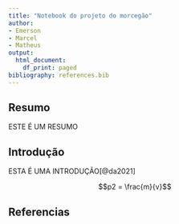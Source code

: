 ```yaml
---
title: "Notebook do projeto do morcegão"
author:
- Emerson
- Marcel
- Matheus
output:
  html_document:
    df_print: paged
bibliography: references.bib
---
```


## Resumo

ESTE É UM RESUMO

## Introdução

ESTA É UMA INTRODUÇÃO[@da2021]

$$p2 = \frac{m}{v}$$


## Referencias